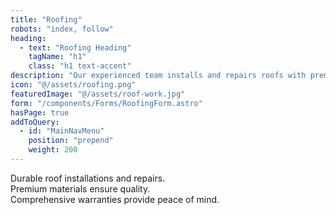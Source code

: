 ```yaml
---
title: "Roofing"
robots: "index, follow"
heading: 
  - text: "Roofing Heading"
    tagName: "h1"
    class: "h1 text-accent"
description: "Our experienced team installs and repairs roofs with premium materials—impact-resistant shingles, galvanized flashing, and quality underlayment—to deliver lasting protection, all backed by a 50-year warranty."
icon: "@/assets/roofing.png"
featuredImage: "@/assets/roof-work.jpg"
form: "/components/Forms/RoofingForm.astro"
hasPage: true
addToQuery:
  - id: "MainNavMenu"
    position: "prepend"
    weight: 200
---
```

Durable roof installations and repairs.  
Premium materials ensure quality.  
Comprehensive warranties provide peace of mind.  
